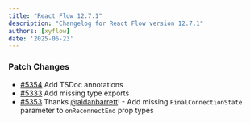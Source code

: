 ```yaml
---
title: "React Flow 12.7.1"
description: "Changelog for React Flow version 12.7.1"
authors: [xyflow]
date: '2025-06-23'
---
```

### Patch Changes
-   [#5354](https://github.com/xyflow/xyflow/pull/5354) Add TSDoc annotations
-   [#5333](https://github.com/xyflow/xyflow/pull/5333) Add missing type exports
-   [#5353](https://github.com/xyflow/xyflow/pull/5353) Thanks [@aidanbarrett](https://github.com/aidanbarrett)! - Add missing `FinalConnectionState` parameter to `onReconnectEnd` prop types

